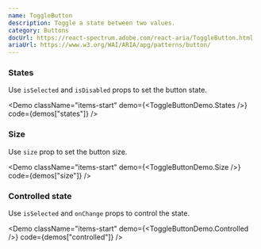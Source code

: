 ```yaml
---
name: ToggleButton
description: Toggle a state between two values.
category: Buttons
docUrl: https://react-spectrum.adobe.com/react-aria/ToggleButton.html
ariaUrl: https://www.w3.org/WAI/ARIA/apg/patterns/button/
---
```


### States

Use `isSelected` and `isDisabled` props to set the button state.

<Demo
  className="items-start"
  demo={<ToggleButtonDemo.States />}
  code={demos["states"]}
/>

### Size

Use `size` prop to set the button size.

<Demo
  className="items-start"
  demo={<ToggleButtonDemo.Size />}
  code={demos["size"]}
/>

### Controlled state

Use `isSelected` and `onChange` props to control the state.

<Demo
  className="items-start"
  demo={<ToggleButtonDemo.Controlled />}
  code={demos["controlled"]}
/>
